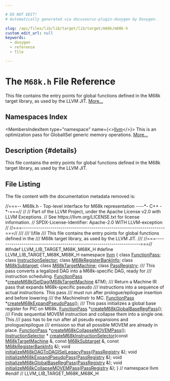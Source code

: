 ```yaml
---

# DO NOT EDIT!
# Automatically generated via docusaurus-plugin-doxygen by Doxygen.

slug: /api/files/lib/lib/target/lib/target/m68k/m68k-h
custom_edit_url: null
keywords:
  - doxygen
  - reference
  - file

---
```





# The `M68k.h` File Reference

<DoxygenPage pluginConfig={pluginConfig}>

This file contains the entry points for global functions defined in the M68k target library, as used by the LLVM JIT. <a href="#details">More...</a>

## Namespaces Index

<MembersIndex>

<MembersIndexItem
  type="namespace"
  name={<><a href="/docs/api/namespaces/llvm">llvm</a></>}>
This is an optimization pass for GlobalISel generic memory operations. <a href="/docs/api/namespaces/llvm/#details">More...</a>
</MembersIndexItem>

</MembersIndex>

## Description {#details}

This file contains the entry points for global functions defined in the M68k target library, as used by the LLVM JIT.

## File Listing

The file content with the documentation metadata removed is:

<ProgramListing>

<Link id="l00001" /><CodeLine lineNumber="1"><span class="doxyHighlightComment">//===-- M68k.h - Top-level interface for M68k representation ----&#42;- C++ -&#42;-===//</span></CodeLine>
<Link id="l00002" /><CodeLine lineNumber="2"><span class="doxyHighlightComment">//</span></CodeLine>
<Link id="l00003" /><CodeLine lineNumber="3"><span class="doxyHighlightComment">// Part of the LLVM Project, under the Apache License v2.0 with LLVM Exceptions.</span></CodeLine>
<Link id="l00004" /><CodeLine lineNumber="4"><span class="doxyHighlightComment">// See https://llvm.org/LICENSE.txt for license information.</span></CodeLine>
<Link id="l00005" /><CodeLine lineNumber="5"><span class="doxyHighlightComment">// SPDX-License-Identifier: Apache-2.0 WITH LLVM-exception</span></CodeLine>
<Link id="l00006" /><CodeLine lineNumber="6"><span class="doxyHighlightComment">//</span></CodeLine>
<Link id="l00007" /><CodeLine lineNumber="7"><span class="doxyHighlightComment">//===----------------------------------------------------------------------===//</span></CodeLine>
<Link id="l00008" /><CodeLine lineNumber="8"><span class="doxyHighlightComment">///</span></CodeLine>
<Link id="l00009" /><CodeLine lineNumber="9"><span class="doxyHighlightComment">/// \\file</span></CodeLine>
<Link id="l00010" /><CodeLine lineNumber="10"><span class="doxyHighlightComment">/// This file contains the entry points for global functions defined in the</span></CodeLine>
<Link id="l00011" /><CodeLine lineNumber="11"><span class="doxyHighlightComment">/// M68k target library, as used by the LLVM JIT.</span></CodeLine>
<Link id="l00012" /><CodeLine lineNumber="12"><span class="doxyHighlightComment">///</span></CodeLine>
<Link id="l00013" /><CodeLine lineNumber="13"><span class="doxyHighlightComment">//===----------------------------------------------------------------------===//</span></CodeLine>
<Link id="l00014" /><CodeLine lineNumber="14"></CodeLine>
<Link id="l00015" /><CodeLine lineNumber="15"><span class="doxyHighlightPreprocessor">#ifndef LLVM&#95;LIB&#95;TARGET&#95;M68K&#95;M68K&#95;H</span></CodeLine>
<Link id="l00016" /><CodeLine lineNumber="16"><span class="doxyHighlightPreprocessor">#define LLVM&#95;LIB&#95;TARGET&#95;M68K&#95;M68K&#95;H</span></CodeLine>
<Link id="l00017" /><CodeLine lineNumber="17"></CodeLine>
<Link id="l00018" /><CodeLine lineNumber="18"><span class="doxyHighlightKeyword">namespace </span><span class="doxyHighlight"><a href="/docs/api/namespaces/llvm">llvm</a> &#123;</span></CodeLine>
<Link id="l00019" /><CodeLine lineNumber="19"></CodeLine>
<Link id="l00020" /><CodeLine lineNumber="20"><span class="doxyHighlightKeyword">class </span><span class="doxyHighlight"><a href="/docs/api/classes/llvm/functionpass">FunctionPass</a>;</span></CodeLine>
<Link id="l00021" /><CodeLine lineNumber="21"><span class="doxyHighlightKeyword">class </span><span class="doxyHighlight"><a href="/docs/api/classes/llvm/instructionselector">InstructionSelector</a>;</span></CodeLine>
<Link id="l00022" /><CodeLine lineNumber="22"><span class="doxyHighlightKeyword">class </span><span class="doxyHighlight"><a href="/docs/api/classes/llvm/m68kregisterbankinfo">M68kRegisterBankInfo</a>;</span></CodeLine>
<Link id="l00023" /><CodeLine lineNumber="23"><span class="doxyHighlightKeyword">class </span><span class="doxyHighlight"><a href="/docs/api/classes/llvm/m68ksubtarget">M68kSubtarget</a>;</span></CodeLine>
<Link id="l00024" /><CodeLine lineNumber="24"><span class="doxyHighlightKeyword">class </span><span class="doxyHighlight"><a href="/docs/api/classes/llvm/m68ktargetmachine">M68kTargetMachine</a>;</span></CodeLine>
<Link id="l00025" /><CodeLine lineNumber="25"><span class="doxyHighlightKeyword">class </span><span class="doxyHighlight"><a href="/docs/api/classes/llvm/passregistry">PassRegistry</a>;</span></CodeLine>
<Link id="l00026" /><CodeLine lineNumber="26"></CodeLine>
<Link id="l00027" /><CodeLine lineNumber="27"><span class="doxyHighlightComment">/// This pass converts a legalized DAG into a M68k-specific DAG, ready for</span></CodeLine>
<Link id="l00028" /><CodeLine lineNumber="28"><span class="doxyHighlightComment">/// instruction scheduling.</span></CodeLine>
<Link id="l00029" /><CodeLine lineNumber="29"><span class="doxyHighlight"><a href="/docs/api/classes/llvm/functionpass">FunctionPass</a> &#42;<a href="/docs/api/namespaces/llvm/#a7b581ac9951bb60f1e0fd48da432a715">createM68kISelDag</a>(<a href="/docs/api/classes/llvm/m68ktargetmachine">M68kTargetMachine</a> &amp;TM);</span></CodeLine>
<Link id="l00030" /><CodeLine lineNumber="30"></CodeLine>
<Link id="l00031" /><CodeLine lineNumber="31"><span class="doxyHighlightComment">/// Return a Machine IR pass that expands M68k-specific pseudo</span></CodeLine>
<Link id="l00032" /><CodeLine lineNumber="32"><span class="doxyHighlightComment">/// instructions into a sequence of actual instructions. This pass</span></CodeLine>
<Link id="l00033" /><CodeLine lineNumber="33"><span class="doxyHighlightComment">/// must run after prologue/epilogue insertion and before lowering</span></CodeLine>
<Link id="l00034" /><CodeLine lineNumber="34"><span class="doxyHighlightComment">/// the MachineInstr to MC.</span></CodeLine>
<Link id="l00035" /><CodeLine lineNumber="35"><span class="doxyHighlight"><a href="/docs/api/classes/llvm/functionpass">FunctionPass</a> &#42;<a href="/docs/api/namespaces/llvm/#ac1fc8f7060d5d8d4e6e11d9652cc991f">createM68kExpandPseudoPass</a>();</span></CodeLine>
<Link id="l00036" /><CodeLine lineNumber="36"></CodeLine>
<Link id="l00037" /><CodeLine lineNumber="37"><span class="doxyHighlightComment">/// This pass initializes a global base register for PIC on M68k.</span></CodeLine>
<Link id="l00038" /><CodeLine lineNumber="38"><span class="doxyHighlight"><a href="/docs/api/classes/llvm/functionpass">FunctionPass</a> &#42;<a href="/docs/api/namespaces/llvm/#a62e0c1026079d25b4669886c2c921188">createM68kGlobalBaseRegPass</a>();</span></CodeLine>
<Link id="l00039" /><CodeLine lineNumber="39"></CodeLine>
<Link id="l00040" /><CodeLine lineNumber="40"><span class="doxyHighlightComment">/// Finds sequential MOVEM instruction and collapse them into a single one. This</span></CodeLine>
<Link id="l00041" /><CodeLine lineNumber="41"><span class="doxyHighlightComment">/// pass has to be run after all pseudo expansions and prologue/epilogue</span></CodeLine>
<Link id="l00042" /><CodeLine lineNumber="42"><span class="doxyHighlightComment">/// emission so that all possible MOVEM are already in place.</span></CodeLine>
<Link id="l00043" /><CodeLine lineNumber="43"><span class="doxyHighlight"><a href="/docs/api/classes/llvm/functionpass">FunctionPass</a> &#42;<a href="/docs/api/namespaces/llvm/#a6f79b4d278d763d00002ac19c030ebf9">createM68kCollapseMOVEMPass</a>();</span></CodeLine>
<Link id="l00044" /><CodeLine lineNumber="44"></CodeLine>
<Link id="l00045" /><CodeLine lineNumber="45"><span class="doxyHighlight"><a href="/docs/api/classes/llvm/instructionselector">InstructionSelector</a> &#42;</span></CodeLine>
<Link id="l00046" /><CodeLine lineNumber="46"><span class="doxyHighlight"><a href="/docs/api/namespaces/llvm/#af2fbeb7516f4c4d9a2d7ea43b8d6d303">createM68kInstructionSelector</a>(</span><span class="doxyHighlightKeyword">const</span><span class="doxyHighlight"> <a href="/docs/api/classes/llvm/m68ktargetmachine">M68kTargetMachine</a> &amp;, </span><span class="doxyHighlightKeyword">const</span><span class="doxyHighlight"> <a href="/docs/api/classes/llvm/m68ksubtarget">M68kSubtarget</a> &amp;,</span></CodeLine>
<Link id="l00047" /><CodeLine lineNumber="47"><span class="doxyHighlight">                              </span><span class="doxyHighlightKeyword">const</span><span class="doxyHighlight"> <a href="/docs/api/classes/llvm/m68kregisterbankinfo">M68kRegisterBankInfo</a> &amp;);</span></CodeLine>
<Link id="l00048" /><CodeLine lineNumber="48"></CodeLine>
<Link id="l00049" /><CodeLine lineNumber="49" lineLink="/docs/api/namespaces/llvm/#a90818dead9a0edf84b134a653c01adc8"><span class="doxyHighlightKeywordType">void</span><span class="doxyHighlight"> <a href="/docs/api/namespaces/llvm/#a90818dead9a0edf84b134a653c01adc8">initializeM68kDAGToDAGISelLegacyPass</a>(<a href="/docs/api/classes/llvm/passregistry">PassRegistry</a> &amp;);</span></CodeLine>
<Link id="l00050" /><CodeLine lineNumber="50" lineLink="/docs/api/namespaces/llvm/#a08d667988083ce323eee1cef1310c035"><span class="doxyHighlightKeywordType">void</span><span class="doxyHighlight"> <a href="/docs/api/namespaces/llvm/#a08d667988083ce323eee1cef1310c035">initializeM68kExpandPseudoPass</a>(<a href="/docs/api/classes/llvm/passregistry">PassRegistry</a> &amp;);</span></CodeLine>
<Link id="l00051" /><CodeLine lineNumber="51" lineLink="/docs/api/namespaces/llvm/#a02ab98a4fcf3cdf5f4d60a2b51e73289"><span class="doxyHighlightKeywordType">void</span><span class="doxyHighlight"> <a href="/docs/api/namespaces/llvm/#a02ab98a4fcf3cdf5f4d60a2b51e73289">initializeM68kGlobalBaseRegPass</a>(<a href="/docs/api/classes/llvm/passregistry">PassRegistry</a> &amp;);</span></CodeLine>
<Link id="l00052" /><CodeLine lineNumber="52" lineLink="/docs/api/namespaces/llvm/#a18dc2b1278f0bb6831bdffd4a2431cfd"><span class="doxyHighlightKeywordType">void</span><span class="doxyHighlight"> <a href="/docs/api/namespaces/llvm/#a18dc2b1278f0bb6831bdffd4a2431cfd">initializeM68kCollapseMOVEMPass</a>(<a href="/docs/api/classes/llvm/passregistry">PassRegistry</a> &amp;);</span></CodeLine>
<Link id="l00053" /><CodeLine lineNumber="53"></CodeLine>
<Link id="l00054" /><CodeLine lineNumber="54"><span class="doxyHighlight">&#125; </span><span class="doxyHighlightComment">// namespace llvm</span></CodeLine>
<Link id="l00055" /><CodeLine lineNumber="55"></CodeLine>
<Link id="l00056" /><CodeLine lineNumber="56"><span class="doxyHighlightPreprocessor">#endif </span><span class="doxyHighlightComment">// LLVM&#95;LIB&#95;TARGET&#95;M68K&#95;M68K&#95;H</span></CodeLine>

</ProgramListing>


</DoxygenPage>
